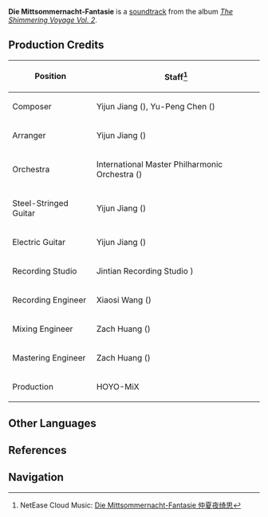 {{Soundtrack Infobox
|title          =
|image          = The Shimmering Voyage Vol 2.png
|album          = The Shimmering Voyage Vol. 2
|disc           = 2
|number         = 32
|featured       =
|featured2      =
|featured3      =
|featured_disc  =
|featured_disc2 =
|featured_disc3 =
|youtube_id     = Cclxu9T0tcQ
|spotify_id     = 4ssqxmfZkAiF0wU7iWOl3l
|played_in      = Event
|during         = [[Immernachtreich Keep]]
|domain         = Immernachtreich Keep
|previous       = Burst Into Flames
|next           = The Liyue Romans-Fleuves
}}
'''Die Mittsommernacht-Fantasie''' is a [[soundtrack]] from the album ''[[The Shimmering Voyage Vol. 2]]''.

==Production Credits==
{| class="wikitable" style="text-align:left; height:0.5em"
! Position
! Staff<ref>NetEase Cloud Music: [https://music.163.com/#/song?id=1973619549 Die Mittsommernacht-Fantasie 仲夏夜绮思]</ref>
|-
! Composer
| Yijun Jiang ({{zh|姜以君}}), Yu-Peng Chen ({{zh|陈致逸}})
|-
! Arranger
| Yijun Jiang ({{zh|姜以君}})
|-
! Orchestra
| International Master Philharmonic Orchestra ({{zh|国际首席爱乐乐团}})
|-
! Steel-Stringed Guitar
| Yijun Jiang ({{zh|姜以君}})
|-
! Electric Guitar
| Yijun Jiang ({{zh|姜以君}})
|-
! Recording Studio
| Jintian Recording Studio {{zh|金田录音棚}})
|-
! Recording Engineer
| Xiaosi Wang ({{zh|王小四}})
|-
! Mixing Engineer
| Zach Huang ({{zh|黄巍}})
|-
! Mastering Engineer
| Zach Huang ({{zh|黄巍}})
|-
! Production
| HOYO-MiX
|}
<!--
==Videos==
<gallery>
</gallery>

==Trivia==
-->

==Other Languages==
{{Other Languages
|en      = Die Mittsommernacht-Fantasie
|en_lang = de
|en_tl   = The Midsummer Night {{w|Fantasia (music)|Fantasia}}
|zhs     = 仲夏夜绮思
|zhs_rm  = Zhòngxià-yè Qǐsī
|zhs_tl  = Midsummer Night Beautiful Thoughts
|ja      = 夏の夜の幻想
|ja_rm   = Natsu no Yoru no Gensou
|ja_tl   = Summer Night Fantasy
|tr      = 
|tr_tl   = 
|it      = 
|it_tl   = 
}}

==References==
{{Reflist}}

==Navigation==
{{Soundtrack Navbox|The Shimmering Voyage}}